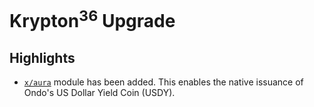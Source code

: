 # Krypton<sup>36</sup> Upgrade

## Highlights

- [`x/aura`](https://github.com/ondoprotocol/usdy-noble) module has been added. This enables the native issuance of Ondo's US Dollar Yield Coin (USDY).

